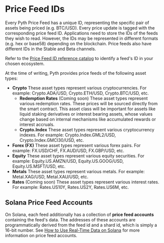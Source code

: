 # Price Feed IDs

Every Pyth Price Feed has a unique ID, representing the specific pair of assets being priced (e.g. BTC/USD).
Every price update is tagged with the corresponding price feed ID.
Applications need to store the IDs of the feeds they wish to read.
However, the IDs may be represented in different formats (e.g. hex or base58) depending on the blockchain.
Price feeds also have different IDs in the Stable and Beta channels.

Refer to the [Price Feed ID reference catalog](https://pyth.network/developers/price-feed-ids) to identify a feed's ID in your chosen ecosystem.

At the time of writing, Pyth provides price feeds of the following asset types:

- **Crypto**
  These asset types represent various cryptocurrencies. For example: Crypto.ADA/USD, Crypto.ETH/USD, Crypto.BTC/USD, etc.
  - **Redemption Rates** (Coming soon)
    These asset types represent various redemption rates. These prices will be sourced directly from the smart contract. This asset class will be important for assets like liquid staking derivatives or interest bearing assets, whose values change based on internal mechanisms like accumulated rewards or interest accruals.
  - **Crypto.Index**
    These asset types represent various cryptocurrency indexes. For example: Crypto.Index.GML2/USD, Crypto.Index.GMCI30/USD, etc.
- **Forex (FX)**
  These asset types represent various forex pairs. For example: FX.USD/CHF, FX.AUD/USD, FX.GBP/USD, etc.
- **Equity**
  These asset types represent various equity securities. For example: Equity.US.AMZN/USD, Equity.US.GOOG/USD, Equity.US.MSFT/USD, etc.
- **Metals**
  These asset types represent various metals. For example: Metal.XAG/USD, Metal.XAU/USD, etc.
- **Rates** (Coming soon)
  These asset types represent various interest rates. For example: Rates.US10Y, Rates.US2Y, Rates.US6M, etc.

## Solana Price Feed Accounts

On Solana, each feed additionally has a collection of **price feed accounts** containing the feed's data.
The addresses of these accounts are programmatically derived from the feed id and a shard id, which is simply a 16-bit number.
See [How to Use Real-Time Data on Solana](./use-real-time-data/solana#price-feed-accounts) for more information on price feed accounts.

